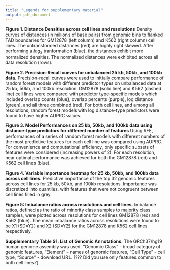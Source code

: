 ```yaml
---
title: "Legends for supplementary material"
output: pdf_document
---
```


**Figure 1. Distance Densities across cell lines and resolutions**
Density curves of distances (in millions of base pairs) from genomic bins to flanked TAD boundaries for GM12878 (left column) and K562 (right column) cell lines. The untransformed distances (red) are highly right skewed. After performing a $log_{2}$ tranformation (blue), the distances exhibit more normalized densities. The normalized distances were exhibited across all data resolution (rows).

**Figure 2. Precision-Recall curves for unbalanced 25 kb, 50kb, and 100kb data.** Precision-recall curves were used to initially compare performance of random forest models with different predictor types on unbalanced data at 25 kb, 50kb, and 100kb resolution. GM12878 (solid line) and K562 (dashed line) cell lines were compared with predictor type-specific models which included overlap counts (blue), overlap percents (purple), log distance (green), and all three combined (red). For both cell lines, and among all resolutions, random forest models with log distance-type predictors were found to have higher AUPRC values.

**Figure 3. Model Performances on 25 kb, 50kb, and 100kb data using distance-type predictors for different number of features** Using RFE, performances of a series of random forest models with different numbers of the most predictive features for each cell line was compared using AUPRC. For convenience and computational efficiency, only specific subsets of features were considered (increasing powers of 2). For each resolution, near optimal performance was achieved for both the GM12878 (red) and K562 cell lines (blue).

**Figure 4. Variable importance heatmap for 25 kb, 50kb, and 100kb data across cell lines.** Predictive importance of the top 32 genomic features across cell lines for 25 kb, 50kb, and 100kb resolutions. Importance was discretized into quantiles, with features that were not congruent between cell lines filled in grey. 

**Figure 5: Imbalance ratios across resolutions and cell lines.** Imbalance ratios, defined as the ratio of minority class samples to majority class samples, were plotted across resolutions for cell lines GM12878 (red) and K562 (blue). The mean imbalance ratios across resolutions were found to be X1 (SD=Y2) and X2 (SD=Y2) for the GM12878 and K562 cell lines respectively.

**Supplementary Table S1. List of Genomic Annotations.** The GRCh37/hg19 human genome assembly was used. "Genomic Class" - broad category of genomic features, "Element" - names of genomic features, "Cell Type" - cell type, "Source" - download URL. [??? Did you use only features common to both cell lines?]

